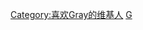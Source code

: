 {{Userbox
  |border-c = #000000
  |border-s = 1
  |id-c     = #696969
  |id-s     = 12
  |id-fc    = #000000
  |info-c   = #696969
  |info-s   = 8
  |info-fc  = #FFFFFF
  |id       = [[File:LG V20, '음질로 힙합 매니아 홀렸다' (31525117342).jpg|53px]]
  |info     = <div class="center">这个用户喜欢[[Gray (歌手)|{{color|white|Gray}}]]<br />“'''i'm gonna be'''”</div>
  |nocat    = 喜欢Gray的维基人
}}
<includeonly>[[Category:喜欢Gray的维基人]]</includeonly>
<noinclude>[[Category:艺人用户框模板|G]]</noinclude>